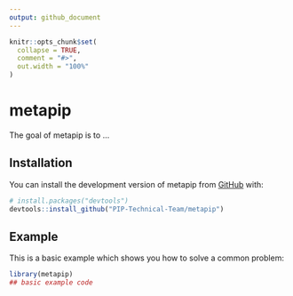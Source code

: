 ```yaml
---
output: github_document
---
```


<!-- README.md is generated from README.Rmd. Please edit that file -->

```r
knitr::opts_chunk$set(
  collapse = TRUE,
  comment = "#>",
  out.width = "100%"
)
```

# metapip

<!-- badges: start -->

<!-- badges: end -->

The goal of metapip is to ...

## Installation

You can install the development version of metapip from [GitHub](https://github.com/) with:

``` r
# install.packages("devtools")
devtools::install_github("PIP-Technical-Team/metapip")
```

## Example

This is a basic example which shows you how to solve a common problem:

```r
library(metapip)
## basic example code
```
